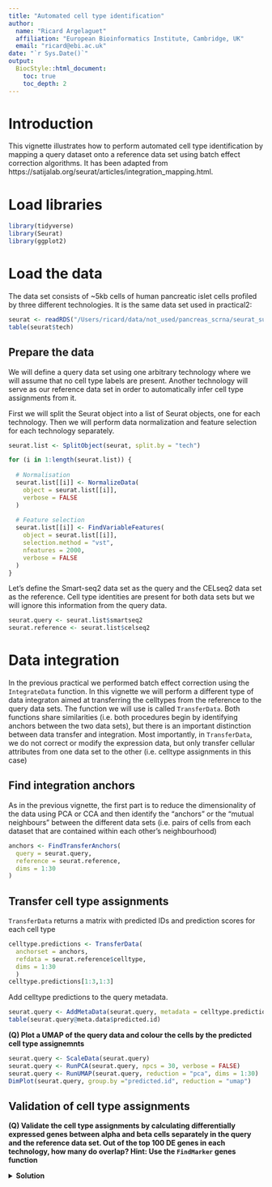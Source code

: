 ```yaml
---
title: "Automated cell type identification"
author: 
  name: "Ricard Argelaguet"
  affiliation: "European Bioinformatics Institute, Cambridge, UK"
  email: "ricard@ebi.ac.uk"
date: "`r Sys.Date()`"
output:
  BiocStyle::html_document:
    toc: true
    toc_depth: 2
---
```



# Introduction

This vignette illustrates how to perform automated cell type identification by mapping a query dataset onto a reference data set using batch effect correction algorithms. It has been adapted from https://satijalab.org/seurat/articles/integration_mapping.html. 

# Load libraries

```r
library(tidyverse)
library(Seurat)
library(ggplot2)
```

# Load the data

The data set consists of ~5kb cells of human pancreatic islet cells profiled by three different technologies. It is the same data set used in practical2:

```r
seurat <- readRDS("/Users/ricard/data/not_used/pancreas_scrna/seurat_subset.rds")
table(seurat$tech)
```

## Prepare the data

We will define a query data set using one arbitrary technology where we will assume that no cell type labels are present. Another technology will serve as our reference data set in order to automatically infer cell type assignments from it.

First we will split the Seurat object into a list of Seurat objects, one for each technology. Then we will perform data normalization and feature selection for each technology separately.

```r
seurat.list <- SplitObject(seurat, split.by = "tech")
```

```r
for (i in 1:length(seurat.list)) {
  
  # Normalisation
  seurat.list[[i]] <- NormalizeData(
    object = seurat.list[[i]], 
    verbose = FALSE
  )
  
  # Feature selection
  seurat.list[[i]] <- FindVariableFeatures(
    object = seurat.list[[i]],
    selection.method = "vst",
    nfeatures = 2000, 
    verbose = FALSE
  )
}
```

Let's define the Smart-seq2 data set as the query and the CELseq2 data set as the reference. Cell type identities are present for both data sets but we will ignore this information from the query data.
```r
seurat.query <- seurat.list$smartseq2
seurat.reference <- seurat.list$celseq2
```

# Data integration

In the previous practical we performed batch effect correction using the `IntegrateData` function. In this vignette we will perform a different type of data integraton aimed at transferring the celltypes from the reference to the query data sets. The function we will use is called `TransferData`. Both functions share similarities (i.e. both procedures begin by identifying anchors between the two data sets), but there is an important distinction between data transfer and integration. Most importantly, in `TransferData`, we do not correct or modify the expression data, but only transfer cellular attributes from one data set to the other (i.e. celltype assignments in this case)

## Find integration anchors

As in the previous vignette, the first part is to reduce the dimensionality of the data using PCA or CCA and then identify the "anchors" or the "mutual neighbours" between the different data sets (i.e. pairs of cells from each dataset that are contained within each other's neighbourhood)
```r
anchors <- FindTransferAnchors(
  query = seurat.query, 
  reference = seurat.reference, 
  dims = 1:30
)
```

## Transfer cell type assignments

`TransferData` returns a matrix with predicted IDs and prediction scores for each cell type
```r
celltype.predictions <- TransferData(
  anchorset = anchors, 
  refdata = seurat.reference$celltype, 
  dims = 1:30
  )
celltype.predictions[1:3,1:3]
```

Add celltype predictions to the query metadata.
```r
seurat.query <- AddMetaData(seurat.query, metadata = celltype.predictions[,c("predicted.id"), drop=F])
table(seurat.query@meta.data$predicted.id)
```

**(Q) Plot a UMAP of the query data and colour the cells by the predicted cell type assignemnts **

```r
seurat.query <- ScaleData(seurat.query)
seurat.query <- RunPCA(seurat.query, npcs = 30, verbose = FALSE)
seurat.query <- RunUMAP(seurat.query, reduction = "pca", dims = 1:30)
DimPlot(seurat.query, group.by ="predicted.id", reduction = "umap")
```

## Validation of cell type assignments

**(Q) Validate the cell type assignments by calculating differentially expressed genes between alpha and beta cells separately in the query and the reference data set. Out of the top 100 DE genes in each technology, how many do overlap? Hint: Use the `FindMarker` genes function **

<details>
  <summary>**Solution**</summary>
  
Do differential expression in the query data
```r
Idents(seurat.query) <- "predicted.id"
diff.genes.query <- FindMarkers(seurat.query, ident.1 = "alpha", ident.2 = "beta")
```

Do differential expression in the reference data
```r
Idents(seurat.reference) <- "celltype"
diff.genes.reference <- FindMarkers(seurat.reference, ident.1 = "alpha", ident.2 = "beta")
```

Overlap top 100 DE genes
```r
top.genes.query <- rownames(head(diff.genes.query,n=100))
top.genes.reference <- rownames(head(diff.genes.reference,n=100))
length(intersect(top.genes.query,top.genes.reference))
```

Plot 4 arbitrarly selected genes
```r
genes.to.plot <- intersect(top.genes.query,top.genes.reference) %>% head(n=4)

for (i in genes.to.plot) {
  p1 <- VlnPlot(seurat.query, features=i) + NoLegend()
  p2 <- VlnPlot(seurat.reference, features=i) + NoLegend()
  p <- cowplot::plot_grid(plotlist=list(p1,p2), nrow=1)
  print(p)
}
```

</details>
